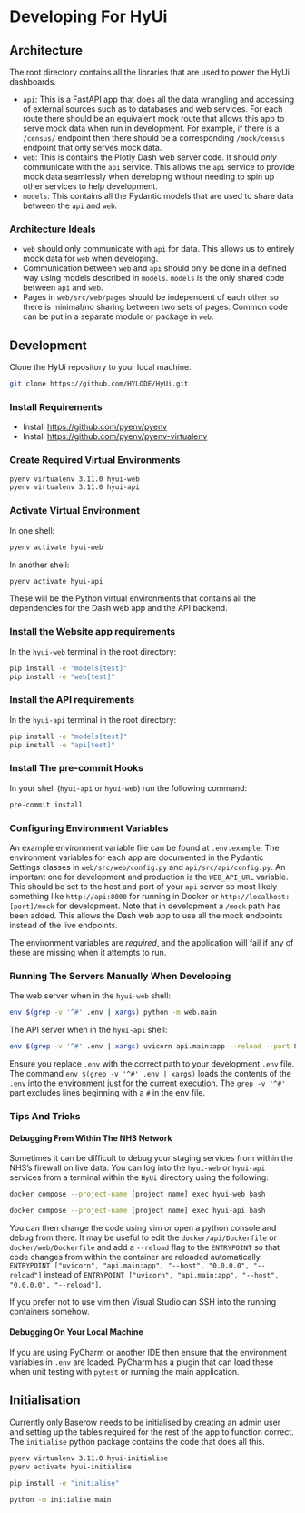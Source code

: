 # Developing For HyUi

## Architecture

The root directory contains all the libraries that are used to power the HyUi dashboards.

- `api`: This is a FastAPI app that does all the data wrangling and accessing of external sources such as to databases and web services. For each route there should be an equivalent mock route that allows this app to serve mock data when run in development. For example, if there is a `/census/` endpoint then there should be a corresponding `/mock/census` endpoint that only serves mock data.
- `web`: This is contains the Plotly Dash web server code. It should *only* communicate with the `api` service. This allows the `api` service to provide mock data seamlessly when developing without needing to spin up other services to help development.
- `models`: This contains all the Pydantic models that are used to share data between the `api` and `web`.

### Architecture Ideals
- `web` should only communicate with `api` for data. This allows us to entirely mock data for `web` when developing.
- Communication between `web` and `api` should only be done in a defined way using models described in `models`. `models` is the only shared code between `api` and `web`.
- Pages in `web/src/web/pages` should be independent of each other so there is minimal/no sharing between two sets of pages. Common code can be put in a separate module or package in `web`.


## Development

Clone the HyUi repository to your local machine.

```sh
git clone https://github.com/HYLODE/HyUi.git
```

### Install Requirements

- Install [https://github.com/pyenv/pyenv](pyenv)
- Install [https://github.com/pyenv/pyenv-virtualenv](pyenv-virtualenv)

### Create Required Virtual Environments

```sh
pyenv virtualenv 3.11.0 hyui-web
pyenv virtualenv 3.11.0 hyui-api
```

### Activate Virtual Environment

In one shell:

```sh
pyenv activate hyui-web
```

In another shell:
```sh
pyenv activate hyui-api
```

These will be the Python virtual environments that contains all the dependencies for the Dash web app and the API backend.

### Install the Website app requirements

In the `hyui-web` terminal in the root directory:

```sh
pip install -e "models[test]"
pip install -e "web[test]"
```

### Install the API requirements
In the `hyui-api` terminal in the root directory:

```sh
pip install -e "models[test]"
pip install -e "api[test]"
```

### Install The pre-commit Hooks

In your shell (`hyui-api` or `hyui-web`) run the following command:

```sh
pre-commit install
```

### Configuring Environment Variables

An example environment variable file can be found at `.env.example`. The environment variables for each app are documented in the Pydantic Settings classes in `web/src/web/config.py` and `api/src/api/config.py`. An important one for development and production is the `WEB_API_URL` variable. This should be set to the host and port of your `api` server so most likely something like `http://api:8000` for running in Docker or `http://localhost:[port]/mock` for development. Note that in development a `/mock` path has been added. This allows the Dash web app to use all the mock endpoints instead of the live endpoints.

The environment variables are _required_, and the application will fail if any of these are missing when it attempts to run.

### Running The Servers Manually When Developing

The web server when in the `hyui-web` shell:

```sh
env $(grep -v '^#' .env | xargs) python -m web.main
```

The API server when in the `hyui-api` shell:

```sh
env $(grep -v '^#' .env | xargs) uvicorn api.main:app --reload --port 8092
```

Ensure you replace `.env` with the correct path to your development `.env` file. The command `env $(grep -v '^#' .env | xargs)` loads the contents of the `.env` into the environment just for the current execution. The `grep -v '^#'` part excludes lines beginning with a `#` in the env file.


### Tips And Tricks

#### Debugging From Within The NHS Network

Sometimes it can be difficult to debug your staging services from within the NHS's firewall on live data. You can log into the `hyui-web` or `hyui-api` services from a terminal within the `HyUi` directory using the following:

```sh
docker compose --project-name [project name] exec hyui-web bash
```

```sh
docker compose --project-name [project name] exec hyui-api bash
```

You can then change the code using vim or open a python console and debug from there. It may be useful to edit the `docker/api/Dockerfile` or `docker/web/Dockerfile` and add a `--reload` flag to the `ENTRYPOINT` so that code changes from within the container are reloaded automatically. `ENTRYPOINT ["uvicorn", "api.main:app", "--host", "0.0.0.0", "--reload"]` instead of `ENTRYPOINT ["uvicorn", "api.main:app", "--host", "0.0.0.0", "--reload"]`.

If you prefer not to use vim then Visual Studio can SSH into the running containers somehow.


#### Debugging On Your Local Machine

If you are using PyCharm or another IDE then ensure that the environment variables in `.env` are loaded. PyCharm has a plugin that can load these when unit testing with `pytest` or running the main application.


## Initialisation

Currently only Baserow needs to be initialised by creating an admin user and setting up the tables required for the rest of the app to function correct. The `initialise` python package contains the code that does all this.

```sh
pyenv virtualenv 3.11.0 hyui-initialise
pyenv activate hyui-initialise

pip install -e "initialise"

python -m initialise.main
```
